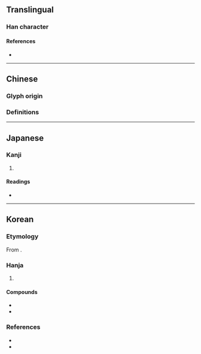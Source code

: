 {{also|孽}}
{{character info}}
==Translingual==

===Han character===
{{Han char|rn=39|rad=子|as=16|sn=19|four=|canj=UJND|ids=⿱辥子}}

====References====
* {{Han ref|kx=0281.050|dkj=07046|dj=0551.050|hdz=21020.080|uh=5B7C|ud=23420}}

----

==Chinese==
===Glyph origin===
{{Han etym}}
===Definitions===
{{zh-see|孽|v}}

----

==Japanese==

===Kanji===
{{ja-kanji|grade=|rs=子16}}

# {{rfdef|ja|sort=子16}}

====Readings====
* {{ja-readings|on=[[げつ]] (getsu), [[げち]] (gechi)|kun=[[わきばら]] (wakibara), [[ひこばえ]] (hikobae), [[わざはひ]] (wazahahi)}}

----

==Korean==

===Etymology===
From {{der|ko|ltc|-}} {{ltc-l|孽|id=1}}. {{hanja-hunmong|얼〮|el|天倫#상31B|alt=孽}}

===Hanja===
{{ko-hanja-search}}
{{ko-hanja|[[서자]]([[庶子]])|얼}}

# {{lb|ko|historical|archaic}} {{hanja form of|얼|[[son]] of a [[concubine]]}}

====Compounds====
{{top2}}
* {{ko-l|서얼|{{q|historical}} [[son]] of a [[concubine]]|庶孼}}
* {{ko-l|얼자|{{q|historical}} [[son]] of a [[concubine]]|孼子}}
{{bottom}}

===References===
* {{R:hanjadoc|2509}}
* {{R:ko:Inmyeongyonghanjapyo|29}}